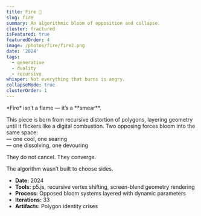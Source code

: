 ```yaml
---
title: Fire 🎨
slug: fire
summary: An algorithmic bloom of opposition and collapse.
cluster: fractured
isFeatured: true
featuredOrder: 4
image: /photos/fire/fire2.png
date: '2024'
tags:
  - generative
  - duality
  - recursive
whisper: Not everything that burns is angry.
collapseMode: true
clusterOrder: 1
---
```



<ProjectOverview>
*Fire* isn’t a flame — it’s a **smear**.  

This piece is born from recursive distortion of polygons, layering geometry until it flickers like a digital combustion. Two opposing forces bloom into the same space:  
— one cool, one searing  
— one dissolving, one devouring

They do not cancel. They converge.  

</ProjectOverview>

<MediaSection title="Combustion Studies">
  <div className="grid grid-cols-1 sm:grid-cols-2 lg:grid-cols-2 gap-4">
    <ZoomImage src="/photos/fire/fire1.png" alt="Fire, Part 1" />
    <ZoomImage src="/photos/fire/fire2.png" alt="Fire, Part 2" />
    <ZoomImage src="/photos/fire/fire3.png" alt="Fire, Part 3" />
    <ZoomImage src="/photos/fire/fire4.png" alt="Fire, Part 4" />
  </div>
</MediaSection>

<FieldNote>
The algorithm wasn’t built to choose sides.
</FieldNote>

<CollapseMetadata>
  <ul>
    <li><strong>Date:</strong> 2024</li>
    <li><strong>Tools:</strong> p5.js, recursive vertex shifting, screen-blend geometry rendering</li>
    <li><strong>Process:</strong> Opposed bloom systems layered with dynamic parameters</li>
    <li><strong>Iterations:</strong> 33</li>
    <li><strong>Artifacts:</strong> Polygon identity crises</li>
  </ul>
</CollapseMetadata>

<CallToAction email="aaron.demby.jones@gmail.com" />

